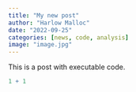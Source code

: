```yaml
---
title: "My new post"
author: "Harlow Malloc"
date: "2022-09-25"
categories: [news, code, analysis]
image: "image.jpg"
---
```


This is a post with executable code.

```r
1 + 1
```
